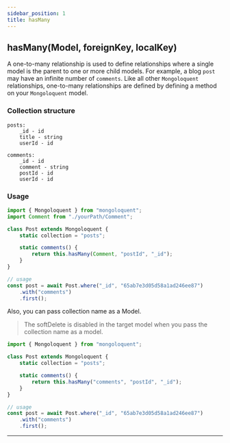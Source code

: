 ```yaml
---
sidebar_position: 1
title: hasMany
---
```



## hasMany(Model, foreignKey, localKey)

A one-to-many relationship is used to define relationships where a single model is the parent to one or more child models. For example, a blog `post` may have an infinite number of `comments`. Like all other `Mongoloquent` relationships, one-to-many relationships are defined by defining a method on your `Mongoloquent` model.

### Collection structure

```
posts:
	_id - id
	title - string
	userId - id

comments:
	_id - id
	comment - string
	postId - id
	userId - id
```

### Usage

```js
import { Mongoloquent } from "mongoloquent";
import Comment from "./yourPath/Comment";

class Post extends Mongoloquent {
	static collection = "posts";

	static comments() {
		return this.hasMany(Comment, "postId", "_id");
	}
}

// usage
const post = await Post.where("_id", "65ab7e3d05d58a1ad246ee87")
	.with("comments")
	.first();
```

Also, you can pass collection name as a Model.

> The softDelete is disabled in the target model when you pass the collection name as a model.

```js
import { Mongoloquent } from "mongoloquent";

class Post extends Mongoloquent {
	static collection = "posts";

	static comments() {
		return this.hasMany("comments", "postId", "_id");
	}
}

// usage
const post = await Post.where("_id", "65ab7e3d05d58a1ad246ee87")
	.with("comments")
	.first();
```

---

<Sponsor />

